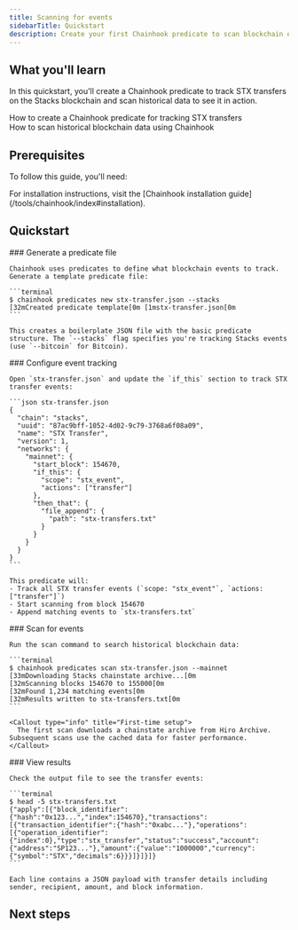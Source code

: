 ```yaml
---
title: Scanning for events
sidebarTitle: Quickstart
description: Create your first Chainhook predicate to scan blockchain events.
---
```



## What you'll learn

In this quickstart, you'll create a Chainhook predicate to track STX transfers on the Stacks blockchain and scan historical data to see it in action.

<div className="space-y-3 my-6">
  <div className="flex items-start gap-3">
    <ArrowRight className="h-4 w-4 text-brand-orange mt-1.5 flex-shrink-0" />
    <span>How to create a Chainhook predicate for tracking STX transfers</span>
  </div>
  <div className="flex items-start gap-3">
    <ArrowRight className="h-4 w-4 text-brand-orange mt-1.5 flex-shrink-0" />
    <span>How to scan historical blockchain data using Chainhook</span>
  </div>
</div>

## Prerequisites

To follow this guide, you'll need:

<div className="space-y-3 my-6">
  <div className="flex items-start gap-3">
    <div className="h-4 w-4 mt-1.5 flex-shrink-0 rounded border-2 border-brand-orange bg-brand-orange flex items-center justify-center">
      <Check className="h-3 w-3 text-white" />
    </div>
    <span>For installation instructions, visit the [Chainhook installation guide](/tools/chainhook/index#installation).</span>
  </div>
</div>

## Quickstart

<Steps>
  <Step>
    ### Generate a predicate file
    
    Chainhook uses predicates to define what blockchain events to track. Generate a template predicate file:

    ```terminal
    $ chainhook predicates new stx-transfer.json --stacks
    [32mCreated predicate template[0m [1mstx-transfer.json[0m
    ```

    This creates a boilerplate JSON file with the basic predicate structure. The `--stacks` flag specifies you're tracking Stacks events (use `--bitcoin` for Bitcoin).
  </Step>

  <Step>
    ### Configure event tracking
    
    Open `stx-transfer.json` and update the `if_this` section to track STX transfer events:

    ```json stx-transfer.json
    {
      "chain": "stacks",
      "uuid": "87ac9bff-1052-4d02-9c79-3768a6f08a09",
      "name": "STX Transfer",
      "version": 1,
      "networks": {
        "mainnet": {
          "start_block": 154670,
          "if_this": {
            "scope": "stx_event",
            "actions": ["transfer"]
          },
          "then_that": {
            "file_append": {
              "path": "stx-transfers.txt"
            }
          }
        }
      }
    }
    ```

    This predicate will:
    - Track all STX transfer events (`scope: "stx_event"`, `actions: ["transfer"]`)
    - Start scanning from block 154670
    - Append matching events to `stx-transfers.txt`
  </Step>

  <Step>
    ### Scan for events
    
    Run the scan command to search historical blockchain data:

    ```terminal
    $ chainhook predicates scan stx-transfer.json --mainnet
    [33mDownloading Stacks chainstate archive...[0m
    [32mScanning blocks 154670 to 155000[0m
    [32mFound 1,234 matching events[0m
    [32mResults written to stx-transfers.txt[0m
    ```

    <Callout type="info" title="First-time setup">
      The first scan downloads a chainstate archive from Hiro Archive. Subsequent scans use the cached data for faster performance.
    </Callout>
  </Step>

  <Step>
    ### View results
    
    Check the output file to see the transfer events:

    ```terminal
    $ head -5 stx-transfers.txt
    {"apply":[{"block_identifier":{"hash":"0x123...","index":154670},"transactions":[{"transaction_identifier":{"hash":"0xabc..."},"operations":[{"operation_identifier":{"index":0},"type":"stx_transfer","status":"success","account":{"address":"SP123..."},"amount":{"value":"1000000","currency":{"symbol":"STX","decimals":6}}}]}]}]}
    ```

    Each line contains a JSON payload with transfer details including sender, recipient, amount, and block information.
  </Step>
</Steps>

## Next steps

<Cards>
  <Card
    href="/tools/chainhook/predicate-design/predicate-basics"
    title="Design custom predicates"
    description="Learn to create predicates for contract calls, NFT transfers, and more"
  />
  <Card
    href="/tools/chainhook/chainhook-registration/local-registration"
    title="Run Chainhook as a service"
    description="Set up continuous blockchain monitoring with webhook delivery"
  />
  <Card
    href="/tools/chainhook/predicate-design/stacks-predicates"
    title="Explore Stacks predicates"
    description="See all available event types and filtering options"
  />
</Cards>